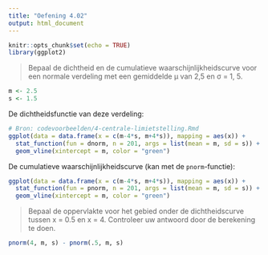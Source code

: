 ```yaml
---
title: "Oefening 4.02"
output: html_document
---
```


```r
knitr::opts_chunk$set(echo = TRUE)
library(ggplot2)
```

> Bepaal de dichtheid en de cumulatieve waarschijnlijkheidscurve voor een normale verdeling met een gemiddelde μ van 2,5 en σ = 1, 5.

```r
m <- 2.5
s <- 1.5
```

De dichtheidsfunctie van deze verdeling:

```r
# Bron: codevoorbeelden/4-centrale-limietstelling.Rmd
ggplot(data = data.frame(x = c(m-4*s, m+4*s)), mapping = aes(x)) +
  stat_function(fun = dnorm, n = 201, args = list(mean = m, sd = s)) +
  geom_vline(xintercept = m, color = "green")
```

De cumulatieve waarschijnlijkheidscurve (kan met de `pnorm`-functie):

```r
ggplot(data = data.frame(x = c(m-4*s, m+4*s)), mapping = aes(x)) +
  stat_function(fun = pnorm, n = 201, args = list(mean = m, sd = s)) +
  geom_vline(xintercept = m, color = "green")
```

> Bepaal de oppervlakte voor het gebied onder de dichtheidscurve tussen x = 0.5 en x = 4. Controleer uw antwoord door de berekening te doen.

```r
pnorm(4, m, s) - pnorm(.5, m, s)
```


